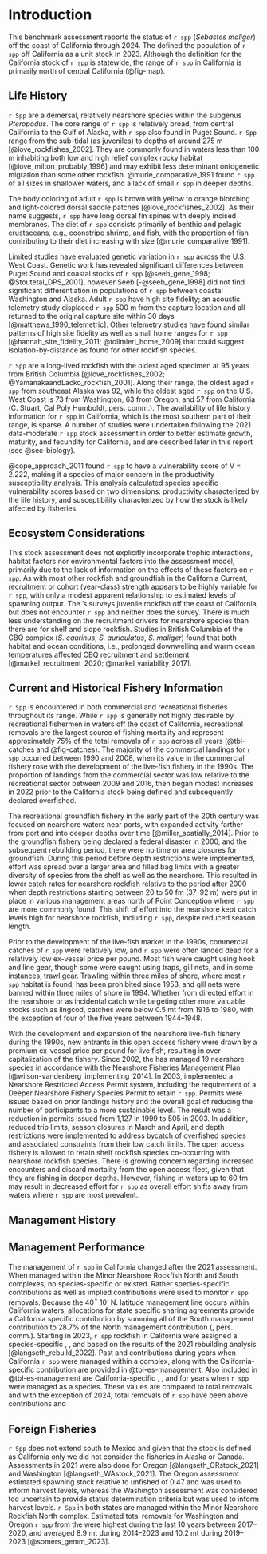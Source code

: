 # Introduction <!--(TOR section C1 and C2) -->

This benchmark assessment reports the status of `r spp` (*Sebastes maliger*) off the coast of California through 2024. The \gls{pfmc} defined the population of `r spp` off California as a unit stock in 2023. Although the definition for the California stock of `r spp` is statewide, the range of `r spp` in California is primarily north of central California (@fig-map).

<!-- Scientific name, distribution, the basis for the choice of stock structure, including regional differences in life history or other biological characteristics that should form the basis of management units. A map showing the scope of the assessment and depicting boundaries for fisheries or data collection strata.  -->

## Life History <!--(TOR section C3)-->

`r Spp` are a demersal, relatively nearshore species within the subgenus *Pteropodus*.  The core range of `r spp` is relatively broad, from central California to the Gulf of Alaska, with `r spp` also found in Puget Sound. `r Spp` range from the sub-tidal (as juveniles) to depths of around 275 m [@love_rockfishes_2002]. They are commonly found in waters less than 100 m  inhabiting both low and high relief complex rocky habitat [@love_milton_probably_1996] and may exhibit less determinant ontogenetic migration than some other rockfish. @murie_comparative_1991 found `r spp` of all sizes in shallower waters, and a lack of small `r spp` in deeper depths.

The body coloring of adult `r spp` is brown with yellow to orange blotching and light-colored dorsal saddle patches [@love_rockfishes_2002]. As their name suggests, `r spp` have long dorsal fin spines with deeply incised membranes. The diet of `r spp` consists primarily of benthic and pelagic crustaceans, e.g., coonstripe shrimp, and fish, with the proportion of fish contributing to their diet increasing with size [@murie_comparative_1991]. 

Limited studies have evaluated genetic variation in `r spp` across the U.S. West Coast. Genetic work has revealed significant differences between Puget Sound and coastal stocks of `r spp` [@seeb_gene_1998; @Stoutetal_DPS_2001], however Seeb [-@seeb_gene_1998] did not find significant differentiation in populations of `r spp` between coastal Washington and Alaska. Adult `r spp` have high site fidelity; an acoustic telemetry study displaced `r spp` 500 m from the capture location and all returned to the original capture site within 30 days [@matthews_1990_telemetric]. Other telemetry studies have found similar patterns of high site fidelity as well as small home ranges for `r spp` [@hannah_site_fidelity_2011; @tolimieri_home_2009] that could suggest isolation-by-distance as found for other rockfish species. 

`r Spp` are a long-lived rockfish with the oldest aged specimen at 95 years from British Columbia [@love_rockfishes_2002; @YamanakaandLacko_rockfish_2001]. Along their range, the oldest aged `r spp` from southeast Alaska was 92, while the oldest aged `r spp` on the U.S. West Coast is 73 from Washington, 63 from Oregon, and 57 from California (C. Stuart, Cal Poly Humboldt, pers. comm.). The availability of life history information for `r spp` in California, which is the most southern part of their range, is sparse. A number of studies were undertaken following the 2021 data-moderate `r spp` stock assessment in order to better estimate growth, maturity, and fecundity for California, and are described later in this report (see @sec-biology). 

@cope_approach_2011 found `r spp` to have a vulnerability score of V = 2.222, making it a species of major concern in the productivity susceptibility analysis. This analysis calculated species specific vulnerability scores based on two dimensions: productivity characterized by the life history, and susceptibility characterized by how the stock is likely affected by fisheries. 


## Ecosystem Considerations <!--(TOR section C4)-->

This stock assessment does not explicitly incorporate trophic interactions, habitat factors nor environmental factors into the assessment model, primarily due to the lack of information on the effects of these factors on `r spp`. As with most other rockfish and groundfish in the California Current, recruitment or cohort (year-class) strength appears to be highly variable for `r spp`, with only a modest apparent relationship to estimated levels of spawning output. The \gls{swfsc}'s \gls{rreas} surveys juvenile rockfish off the coast of California, but does not encounter `r spp` and neither does the \gls{calcofi} survey. There is much less understanding on the recruitment drivers for nearshore species than there are for shelf and slope rockfish. Studies in British Columbia of the CBQ complex (*S. caurinus*, *S. auriculatus*, *S. maliger*) found that both habitat and ocean conditions, i.e., prolonged downwelling and warm ocean temperatures affected CBQ recruitment and settlement [@markel_recruitment_2020; @markel_variability_2017].  

## Current and Historical Fishery Information <!--(TOR section C5)-->

`r Spp` is encountered in both commercial and recreational fisheries throughout its range. While `r spp` is generally not highly desirable by recreational fishermen in waters off the coast of California, recreational removals are the largest source of fishing mortality and represent approximately 75% of the total removals of `r spp` across all years (@tbl-catches and @fig-catches). The majority of the commercial landings for `r spp` occurred between 1990 and 2008, when its value in the commercial fishery rose with the development of the live-fish fishery in the 1990s. The proportion of landings from the commercial sector was low relative to the recreational sector between 2009 and 2016, then began modest increases in 2022 prior to the California stock being defined and subsequently declared overfished. 

The recreational groundfish fishery in the early part of the 20th century was focused on nearshore waters near ports, with expanded activity farther from port and into deeper depths over time [@miller_spatially_2014]. Prior to the groundfish fishery being declared a federal disaster in 2000, and the subsequent rebuilding period, there were no time or area closures for groundfish. During this period before depth restrictions were implemented, effort was spread over a larger area and filled bag limits with a greater diversity of species from the shelf as well as the nearshore. This resulted in lower catch rates for nearshore rockfish relative to the period after 2000 when depth restrictions starting between 20 to 50 fm (37-92 m) were put in place in various management areas north of Point Conception where `r spp` are more commonly found. This shift of effort into the nearshore kept catch levels high for nearshore rockfish, including `r spp`, despite reduced season length.

Prior to the development of the live-fish market in the 1990s, commercial catches of `r spp` were relatively low, and `r spp` were often landed dead for a relatively low ex-vessel price per pound. Most fish were caught using hook and line gear, though some were caught using traps, gill nets, and in some instances, trawl gear. Trawling within three miles of shore, where most `r spp` habitat is found, has been prohibited since 1953, and gill nets were banned within three miles of shore in 1994. Whether from directed effort in the nearshore or as incidental catch while targeting other more valuable stocks such as lingcod, catches were below 0.5 mt from 1916 to 1980, with the exception of four of the five years between 1944--1948.

With the development and expansion of the nearshore live-fish fishery during the 1990s, new entrants in this open access fishery were drawn by a premium ex-vessel price per pound for live fish, resulting in over-capitalization of the fishery. Since 2002, the \gls{cdfw} has managed 19 nearshore species in accordance with the Nearshore Fisheries Management Plan [@wilson-vandenberg_implementing_2014]. In 2003, \gls{cdfw} implemented a Nearshore Restricted Access Permit system, including the requirement of a Deeper Nearshore Fishery Species Permit to retain `r spp`. Permits were issued based on prior landings history and the overall goal of reducing the number of participants to a more sustainable level. The result was a reduction in permits issued from 1,127 in 1999 to 505 in 2003. In addition, reduced trip limits, season closures in March and April, and depth restrictions were implemented to address bycatch of overfished species and associated constraints from their low catch limits. The open access fishery is allowed to retain shelf rockfish species co-occurring with nearshore rockfish species. There is growing concern regarding increased encounters and discard mortality from the open access fleet, given that they are fishing in deeper depths. However, fishing in waters up to 60 fm may result in decreased effort for `r spp` as overall effort shifts away from waters where `r spp` are most prevalent. 


## Management History <!--(TOR section C6)

Prior to the adoption of the Pacific Coast Groundfish \gls{fmp} in 1982, `r spp` were managed through a regulatory process that included the \gls{cdfw}, the California State Legislature, and the Fish and Game Commission (FGC). With implementation of the Pacific Coast Groundfish \gls{fmp}, `r spp` came under the management authority of the \gls{pfmc} and were managed as part of the *Sebastes* complex [@pfmc_fmp_2024]. 

The recreational bag limit (that included rockfish) was 20-fish from 1967 to 1970, and 15-fish from 1970 to 2000, when it was reduced to the current day bag limit of 10 fish within  the rockfish, cabezon, and greenling (RCG) complex. There was no sub-bag limit for `r spp` until 2022 when a 1-fish limit was implemented, and later followed by a full prohibition on retaining `r spp` in August, 2023.

Between 1999 and 2002, gear regulations went from unlimited hooks and lines to one line per person with no more than two hooks, the current 10 RCG bag limit was enacted, and \gls{cdfw} created  management areas with latitudinal separations to restrict fishing shoreward of depths between 20 to 60 fm depending on the area. The latitudinal boundaries of the management areas and depth closures have fluctuated since 2002, but have remained fairly consistent from 2011--2022 (@fig-rec-regs-vis). \Gls{mpa}s instituted between 2003 and 2012 now encompass 20-30% of the rocky reef habitat within 3 miles of shore in state waters.

Since the early 1980s, a number of federal regulatory measures have been used to manage the commercial rockfish fishery including cumulative trip limits (generally for two- month periods) and seasons. Starting in 1994 the commercial groundfish fishery sector was divided into two components: limited entry and open access with specific regulations designed for each component. Limited entry programs were designed in part to limit bottom contact gears and the open access sector includes trawl and non-trawl gears not making bottom contact, e.g., hook and line. Other regulatory actions for the general rockfish categories included area closures and gear restrictions set for the four different commercial sectors: limited entry fixed gear, limited entry trawl, open access trawl, and open access non-trawl (which includes the nearshore fishery). 

In 2000, the \gls{pfmc}'s rockfish management structure changed significantly with the replacement of the *Sebastes* complex with Minor Rockfish North (Vancouver, Columbia, and Eureka, International North Pacific Fisheries Commission (INPFC) areas) and Minor Rockfish South (Monterey and Conception INPFC areas only). The optimum yield for these two groups was further divided into Nearshore, Shelf, and Slope rockfish categories with allocations set for limited entry and open access fisheries within each of these three categories. Species were parceled into these new categories depending on primary catch depths and geographical distribution. `r Spp` was included in the Nearshore rockfish category for both the North and South Minor Rockfish groups. 

During the late 1990s and early 2000s, major changes also occurred in the way that California managed its nearshore fishery. The Marine Life Management Act (MLMA), which was passed in 1998 by the California Legislature and enacted in 1999, required that the FGC adopt an \gls{fmp} for nearshore finfish [@wilson-vandenberg_implementing_2014]. It also gave authority to the FGC to regulate commercial and recreational nearshore fisheries through FMPs and provided broad authority to adopt regulations for the nearshore fishery during the time prior to adoption of the nearshore finfish FMP. Within this legislation, the Legislature also included a requirement that commercial fishermen landing nearshore species possess a Nearshore species Fishery Permit.

Following adoption of the California Nearshore \gls{fmp} and accompanying regulations by the FGC in fall of 2002, the FGC adopted regulations in November 2002 which established a set of \gls{mpa}s around the Channel Islands in southern California (which became effective April 2003). The FGC also adopted a restricted access program in December 2002 which established the Deeper Nearshore Species Fishery Permit, to be effective starting in the 2003 fishing year. Also, since the enactment of the MLMA, the PFMC and State coordinated to develop and adopt various management specifications to keep harvest within the harvest targets, including seasonal and area closures, depth restrictions, and bag limits to regulate the recreational fishery (@fig-rec-regs-vis) and license and permit regulations, finfish trap permits, gear restrictions, seasonal and area closures, depth restrictions, trip limits, and minimum size limits to regulate the commercial fishery (@fig-com-regs-vis). The MPAs were later expanded under authority of the Marine Life Protection Act (MLPA) enacted in 1999, creating a network of MPAs which went into place in phases beginning with the central coast in 2007, north central coast in 2010, and the south and north coasts in 2012. The rockfish conservation areas (RCAs) are seasonally adjusted depth limits impacting trawl and non-trawl gears that were initially established in 2002 to protect overfished species. The RCAs also restricted catch of nearshore species to depths less than 30 fm, and in some areas along California to less than 20 fm. Thus, the MPAs and RCAs represent two types of spatial and/or depth closures impacting rockfish.

The state of California has adopted regulatory measures to manage the nearshore fishery based on the harvest guidelines set by the \gls{pfmc} for the Minor Nearshore Rockfish complexes north and south of 40$^\circ$ 10' N. Lat.. Each complex is managed based on a complex-level \gls{ofl} and \gls{acl} that are determined by summing the species-specific \gls{ofl} and \gls{acl} (\gls{acl}s set equal to the \gls{abc}) contributions for all stocks managed in the complex. Limits are shared among all commercial and recreational fleets with the various management procedures intended to maintain removals below the total complex total \gls{ofl} and \gls{acl} as a whole, rather than on a species by species basis. The nearshore commercial fishery is managed based on bimonthly allowable catches per vessel, that have ranged from 200 to 2,000 pounds per two months since 2000. Fishers operating in the federal open access nontrawl sector and permittees of the California Nearshore Species Fishery permit are currently subject to the same limits per pound and two month period. However, not all federal open access participants have a California Nearshore Species Fishery permit. Because `r spp` is a species named in the California Nearshore Species Fishery permit, those vessels without the state permit must release any `r spp` and therefore their contributions to `r spp` mortality are purely from discard.  

`r Spp` were most recently assessed in 2021. The 2021 assessment indicated that the California population of `r spp` was below the \gls{msst} [@Langseth_status_2021], and a rebuilding analysis was conducted [@langseth_rebuild_2022]. However, by the November 2021 Council meeting, the \gls{nmfs} had not made an overfished declaration because `r spp` had not been identified within the Pacific Coast Groundfish \gls{fmp} as a stock or management unit for California. The \gls{pfmc}, at its March 2022 meeting, decided to pursue development of an \gls{fmp} amendment that would more clearly define those groundfish stocks and complexes in need of conservation and management. In June 2023, the \gls{pfmc} took final action on an amendment to the FMP (Amendment 31; @amendment31_2023) to describe stock definitions for a subset of groundfish species, which included removing California `r spp` from the Minor Nearshore Rockfish complex. This led to the `r spp` stock off California to be declared overfished in December 2023, thereby triggering an updated rebuilding analysis [@langseth_rebuild_2024]. Despite the absence of this declaration prior to 2023, \gls{cdfw} along with \gls{nmfs} implemented a recreational one-fish bag limit for quillback rockfish and reduced commercial limits in 2021, and CDFW prohibited quillback rockfish retention in recreational and commercial fisheries in August 2023. This means that California Nearshore Species Fishery permittees were still subject to the same trip limits as the federal open access non-trawl sector, with the exception that any caught quillback rockfish could not be retained. \gls{nmfs} subsequently closed the commercial nearshore fisheries in federal waters off California north of 36$^\circ$ N. latitude in September 2023. In order to allow commercial access to other nearshore stocks while minimizing interactions with quillback rockfish, in February 2024 \gls{cdfw} took emergency action to establish a California Groundfish Restriction Area (CGRA). The CGRA extended from 36$^\circ$ N. latitude to the California Oregon Border and from an easterly boundary line approximating 20 fathoms to a westerly boundary of the Exclusive Economic Zone (EEZ). This prohibited commercial groundfish fishing between the 20 fm line and the shoreward boundary of the EEZ. While quillback rockfish remained prohibited, commercial fishing was only allowed for state permitted nearshore groundfish species. This is because fishery data indicate quillback rockfish are rarely encountered in waters shallower than 20 fm. In August 2024, \gls{cdfw} readopted the emergency action while modifying the southern extent of the CGRA to 37$^\circ$ 07' N. latitude (Año Nuevo, San Mateo County) in state waters. Nearshore rockfish remained closed in federal waters north of 37$^\circ$ 07' N latitude.

<!---
Summary of management history (e.g., changes in mesh sizes, trip limits, or other management actions that may have significantly altered selection, catch rates, or discards). 
--->

## Management Performance <!--(TOR section C7)-->

The management of `r spp` in California changed after the 2021 assessment. When managed within the Minor Nearshore Rockfish North and South complexes, no species-specific \gls{ofl} or \gls{acl} existed. Rather species-specific \gls{ofl} contributions as well as implied \gls{acl} contributions were used to monitor `r spp` removals. Because the 40$^\circ$ 10' N. latitude management line occurs within California waters, allocations for state specific sharing agreements provide a California specific \gls{acl} contribution by summing all of the South management contribution to 28.7% of the North management contribution (\gls{gmt}, pers. comm.). Starting in 2023, `r spp` rockfish in California were assigned a species-specific \gls{ofl}, \gls{abc}, and \gls{acl} based on the results of the 2021 rebuilding analysis [@langseth_rebuild_2022]. Past \gls{ofl} and \gls{acl} contributions during years when California `r spp` were managed within a complex, along with the California-specific \gls{acl} contribution are provided in @tbl-es-management. Also included in @tbl-es-management are California-specific \gls{ofl}, \gls{abc}, and \gls{acl} for years when `r spp` were managed as a species. These values are compared to total removals and with the exception of 2024, total removals of `r spp` have been above \gls{acl} contributions and \glspl{acl}.

<!-- Management performance, including a table or tables comparing Overfishing Limit (OFL), Acceptable Biological Catch (ABC), Annual Catch Limit (ACL), landings, and catch (i.e., landings plus discard) for each area and year. Groundfish assessments that estimate dead discarded catch must include a disclaimer noting that total mortality estimates from the WCGOP and from the stock assessment may differ due to the use of different methods. Investigation into how these methods differ is beyond the scope of a benchmark assessment. The rationale for modeling discard mortality can also be provided. This should be included in all update assessments.  -->

## Foreign Fisheries <!--(TOR section C8)-->

`r Spp` does not extend south to Mexico and given that the stock is defined as California only we did not consider the fisheries in Alaska or Canada. Assessments in 2021 were also done for Oregon [@langseth_ORstock_2021] and Washington [@langseth_WAstock_2021]. The Oregon assessment estimated spawning stock relative to unfished of 0.47 and was used to inform harvest levels, whereas the Washington assessment was considered too uncertain to provide status determination criteria but was used to inform harvest levels. `r Spp` in both states are managed within the Minor Nearshore Rockfish North complex. Estimated total removals for Washington and Oregon `r spp` from the \gls{gemm} were highest during the last 10 years between 2017--2020, and averaged 8.9 mt during 2014--2023 and 10.2 mt during 2019--2023 [@somers_gemm_2023].  